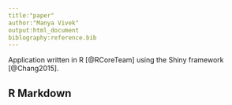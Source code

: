 ```yaml
---
title:"paper"
author:"Manya Vivek" 
output:html_document
biblography:reference.bib
---
```


Application written in R [@RCoreTeam] using the Shiny framework [@Chang2015].

## R Markdown


